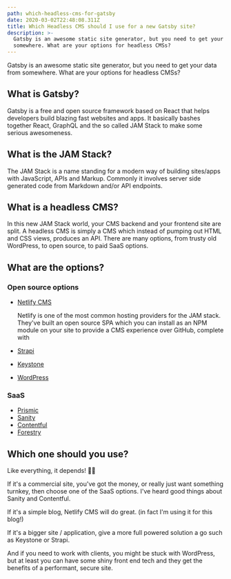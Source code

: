 ```yaml
---
path: which-headless-cms-for-gatsby
date: 2020-03-02T22:48:08.311Z
title: Which Headless CMS should I use for a new Gatsby site?
description: >-
  Gatsby is an awesome static site generator, but you need to get your data from
  somewhere. What are your options for headless CMSs?
---
```

Gatsby is an awesome static site generator, but you need to get your data from somewhere. What are your options for headless CMSs?

## What is Gatsby?

Gatsby is a free and open source framework based on React that helps developers build blazing fast websites and apps. It basically bashes together React, GraphQL and the so called JAM Stack to make some serious awesomeness.

## What is the JAM Stack?

The JAM Stack is a name standing for a modern way of building sites/apps with JavaScript, APIs and Markup. Commonly it involves server side generated code from Markdown and/or API endpoints. 

## What is a headless CMS?

In this new JAM Stack world, your CMS backend and your frontend site are split. A headless CMS is simply a CMS which instead of pumping out HTML and CSS views, produces an API. There are many options, from trusty old WordPress, to open source, to paid SaaS options.

## What are the options?

### Open source options

* [Netlify CMS](https://www.netlifycms.org/)
    
  Netlify is one of the most common hosting providers for the JAM stack. They've built an open source SPA which you can install as an NPM module on your site to provide a CMS experience over GitHub, complete with 

* [Strapi](https://strapi.io/)
* [Keystone](https://www.keystonejs.com/)
* [WordPress](https://www.wordpress.org)

### SaaS

* [Prismic](https://prismic.io/)
* [Sanity](https://sanity.io/)
* [Contentful](https://www.contentful.com/)
* [Forestry](https://www.forestry.io/)

## Which one should you use?

Like everything, it depends! 🤷‍♂️

If it's a commercial site, you've got the money, or really just want something turnkey, then choose one of the SaaS options. I've heard good things about Sanity and Contentful.

If it's a simple blog, Netlify CMS will do great. (in fact I'm using it for this blog!)

If it's a bigger site / application, give a more full powered solution a go such as Keystone or Strapi.

And if you need to work with clients, you might be stuck with WordPress, but at least you can have some shiny front end tech and they get the benefits of a performant, secure site.
